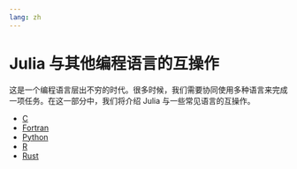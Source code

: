 ```yaml
---
lang: zh
---
```


# Julia 与其他编程语言的互操作

这是一个编程语言层出不穷的时代。很多时候，我们需要协同使用多种语言来完成一项任务。在这一部分中，我们将介绍 Julia 与一些常见语言的互操作。

- [C](./c/index.ipynb)
- [Fortran](./fortran.qmd)
- [Python](./python.qmd)
- [R](./r.qmd)
- [Rust](./rust.qmd)
